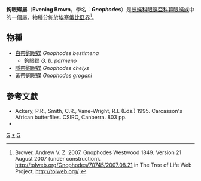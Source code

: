 {{NoteTA|G1=Butterfly}}
{{Automatic Taxobox
| taxon = Gnophodes
| authority = Doubleday, [1849]
| type_species = [[白帶鉤眼蝶|鉤眼蝶]]<br />''Gnophodes parmeno''
| type_species_authority = Doubleday, [1849]
| subdivision_ranks = 物種
| subdivision = 共3種，詳見正文。
| synonyms = 
}}

'''鉤眼蝶屬'''（'''Evening Brown'''，學名：'''''Gnophodes'''''）是[[蛺蝶科|蛺蝶科]][[眼蝶亞科|眼蝶亞科]][[暮眼蝶族|暮眼蝶族]]中的一個屬。物種分佈於[[埃塞俄比亞界|埃塞俄比亞界]]<ref>Brower, Andrew V. Z. 2007. Gnophodes Westwood 1849. Version 21 August 2007 (under construction). http://tolweb.org/Gnophodes/70745/2007.08.21 in The Tree of Life Web Project, http://tolweb.org/ {{Wayback|url=http://tolweb.org/ |date=20110515100516 }}</ref>。

== 物種 ==
* [[白帶鉤眼蝶|白帶鉤眼蝶]] ''Gnophodes bestimena''
** 鉤眼蝶 ''G. b. parmeno''
* [[隱帶鉤眼蝶|隱帶鉤眼蝶]] ''Gnophodes chelys''
* [[黃帶鉤眼蝶|黃帶鉤眼蝶]] ''Gnophodes grogani''
<!--
== 圖集 ==
<gallery>
</gallery>
-->
== 參考文獻 ==
{{reflist}}
* Ackery, P.R., Smith, C.R., Vane-Wright, R.I. (Eds.) 1995. Carcasson's African butterflies. CSIRO, Canberra. 803 pp.
* {{Cite book | author = 寿建新 周尧 李宇飞 | title = 世界蝴蝶分類名錄 | location = 中國 | publisher = 陝西科學技術出版社 | date = 2006-04-01 | ISBN = 9787536936768 | language= zh-hans }}

{{Commons category| Gnophodes}}
{{Wikispecies| Gnophodes}}

{{眼蝶亞科}}
{{taxonbar}}
[[Category:_1849年描述的分类群|G]]
[[Category:鉤眼蝶屬|*]]
[[Category:暮眼蝶族|G]]